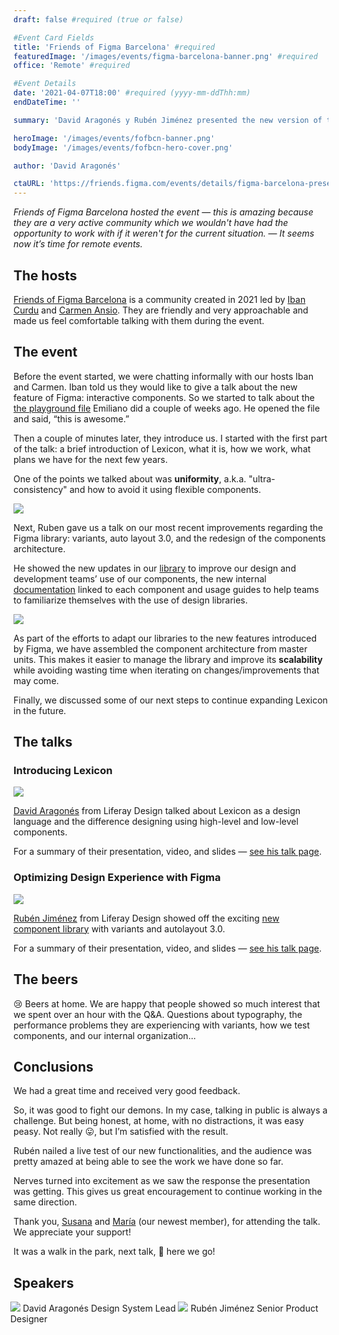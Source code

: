 ```yaml
---
draft: false #required (true or false)

#Event Card Fields
title: 'Friends of Figma Barcelona' #required
featuredImage: '/images/events/figma-barcelona-banner.png' #required
office: 'Remote' #required

#Event Details
date: '2021-04-07T18:00' #required (yyyy-mm-ddThh:mm)
endDateTime: ''

summary: 'David Aragonés y Rubén Jiménez presented the new version of the Lexicon component library for the Figma Design Community.'

heroImage: '/images/events/fofbcn-banner.png'
bodyImage: '/images/events/fofbcn-hero-cover.png'

author: 'David Aragonés'

ctaURL: 'https://friends.figma.com/events/details/figma-barcelona-presents-lexicon-presenta-la-evolucion-de-su-sistema-de-diseno-para-la-creacion-de-aplicaciones-en-liferay/'
---
```



_Friends of Figma Barcelona hosted the event — this is amazing because they are a very active community which we wouldn't have had the opportunity to work with if it weren't for the current situation. — It seems now it’s time for remote events._

## The hosts

[Friends of Figma Barcelona](http://friends.figma.com/barcelona/) is a community created in 2021 led by [Iban Curdu](http://twitter.com/ibancurdu) and [Carmen Ansio](http://twitter.com/carmenansio). They are friendly and very approachable and made us feel comfortable talking with them during the event. 

## The event

Before the event started, we were chatting informally with our hosts Iban and Carmen. Iban told us they would like to give a talk about the new feature of Figma: interactive components. So we started to talk about the [the playground file](http://www.figma.com/community/file/949638648436079728) Emiliano did a couple of weeks ago. He opened the file and said, “this is awesome.”

Then a couple of minutes later, they introduce us. I started with the first part of the talk: a brief introduction of Lexicon, what it is, how we work, what plans we have for the next few years. 

One of the points we talked about was **uniformity**, a.k.a. "ultra-consistency" and how to avoid it using flexible components. 

<Image
	src="/images/events/fofbcn-low-level-component-slide.png"
	rounded
	dropShadow
	margin="2rem 0"
	caption="The low level component designed for Product Card"
/>

Next, Ruben gave us a talk on our most recent improvements regarding the Figma library: variants, auto layout 3.0, and the redesign of the components architecture.

He showed the new updates in our [library](https://www.figma.com/community/file/961581638760900307) to improve our design and development teams’ use of our components, the new internal [documentation](https://liferay.design/lexicon) linked to each component and usage guides to help teams to familiarize themselves with the use of design libraries.

<Image
	src="/images/events/fofbcn-documentation-slide.png"
	rounded
	dropShadow
	margin="2rem 0"
	caption="The new library includes descriptions and use guides"
/>

As part of the efforts to adapt our libraries to the new features introduced by Figma, we have assembled the component architecture from master units. This makes it easier to manage the library and improve its **scalability** while avoiding wasting time when iterating on changes/improvements that may come. 

Finally, we discussed some of our next steps to continue expanding Lexicon in the future. 

## The talks

### Introducing Lexicon

<Image
	src="/images/articles/2021-fof-bcn/fofbcn-david-cover-slide.png"
	rounded
	dropShadow
	margin="2rem 0"
/>

[David Aragonés](/team/aragones-david) from Liferay Design talked about Lexicon as a design language and the difference designing using high-level and low-level components.

For a summary of their presentation, video, and slides — [see his talk page](/articles/talks/introduccion-a-lexicon/).

### Optimizing Design Experience with Figma

<Image
	src="/images/articles/2021-fof-bcn/fofbcn-ruben-cover-slide.png"
	rounded
	dropShadow
	margin="2rem 0"
/>

[Rubén Jiménez](/team/jimenez-ruben) from Liferay Design showed off the exciting [new component library](https://www.figma.com/community/file/961581638760900307) with variants and autolayout 3.0. 

For a summary of their presentation, video, and slides — [see his talk page](/articles/talks/mejorando-la-experiencia-de-diseño-en-liferay-con-figma/).

## The beers

😢 Beers at home. We are happy that people showed so much interest that we spent over an hour with the Q&A. Questions about typography, the performance problems they are experiencing with variants, how we test components, and our internal organization...

## Conclusions

We had a great time and received very good feedback.

So, it was good to fight our demons. In my case, talking in public is always a challenge. But being honest, at home, with no distractions, it was easy peasy. Not really 😛, but I’m satisfied with the result.

Rubén nailed a live test of our new functionalities, and the audience was pretty amazed at being able to see the work we have done so far.

Nerves turned into excitement as we saw the response the presentation was getting. This gives us great encouragement to continue working in the same direction.

Thank you, [Susana](/team/vazquez-susana) and [María](/team/arce-maria) (our newest member), for attending the talk. We appreciate your support!

It was a walk in the park, next talk, 🤩 here we go!

## Speakers

<div style="width:102%;margin-left:-1%;">
	<Grid
		sx={{
			gridTemplateColumns: '3rem 1fr 3rem 1fr',
			autoRows: 'auto',
			gridGap: '1rem',
		}}
	>
		<Box>
			<Image src="images/headshots/aragones-david.jpg" circle margin=".5rem 0" />
		</Box>
		<Box>
			<Link to="/team/aragones-david">
				<Heading level={3}>David Aragonés</Heading>
			</Link>
			<Text>Design System Lead</Text>
		</Box>
		<Box>
			<Image src="images/headshots/jimenez-ruben.jpg" circle margin=".5rem 0" />
		</Box>
		<Box>
			<Link to="/team/jimenez-ruben">
				<Heading level={3}>Rubén Jiménez</Heading>
			</Link>
			<Text>Senior Product Designer</Text>
		</Box>
	</Grid>
</div>